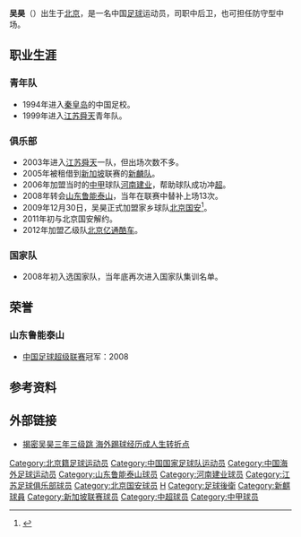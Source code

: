 {{Football player infobox
| playername = 吴昊
| image =
| fullname = 吴昊
| height ={{height|meters=1.94}}|
| nickname =
| dateofbirth = {{Birth date and age|year=1983|month=2|day=19}}
| cityofbirth = [[北京|北京]]
| countryofbirth = [[中国|中国]]
| currentclub = 
| clubnumber = 
| position = [[后卫_(足球)|后卫]]、[[中场|中场]]
| youthyears = 1999-02
| youthclubs = [[江苏舜天足球俱乐部|江苏舜天]]
| years = 2003-04<br>2005<br>2006-07<br>2008-09<br>2010<br>2012
| clubs = [[江苏舜天足球俱乐部|江苏舜天]]<br>[[新麒|新麒]]<br>[[河南建业|河南建业]]<br>[[山东鲁能泰山|山东鲁能泰山]]<br>[[北京国安|北京国安]]<br>[[北京亿通酷车|北京亿通酷车]]
| caps(goals) = <br><br>22（0）<br>20（0）
| nationalyears = 2008-
| nationalteam = [[中国国家足球队|中国]]
| nationalcaps(goals) = 8（0）
| pcupdate = 2009年12月31日 
| ntupdate = 2009年1月21日 
| manageryears =
| managerclubs =
}}

'''吴昊'''（{{bd|1983年|2月19日|catIdx=W}}）出生于[[北京|北京]]，是一名中国[[足球|足球]]运动员，司职中后卫，也可担任防守型中场。

==职业生涯==
===青年队===
*1994年进入[[秦皇岛|秦皇岛]]的中国足校。
*1999年进入[[江苏舜天足球俱乐部|江苏舜天]]青年队。
===俱乐部===
*2003年进入[[江苏舜天足球俱乐部|江苏舜天]]一队，但出场次数不多。
*2005年被租借到[[新加坡|新加坡]]联赛的[[新麒FC|新麟队]]。
*2006年加盟当时的[[中甲|中甲]]球队[[河南建业|河南建业]]，帮助球队成功冲[[中国足球超级联赛|超]]。
*2008年转会[[山东鲁能泰山|山东鲁能泰山]]，当年在联赛中替补上场13次。
*2009年12月30日，吴昊正式加盟家乡球队[[北京国安|北京国安]]<ref>{{Cite web |url=http://sports.sina.com.cn/j/2009-12-31/03264768904.shtml |title=吴昊还乡正式加盟国安 王晓龙转会进入到实质阶段 |accessdate=2009-12-31 |archive-date=2016-03-04 |archive-url=https://web.archive.org/web/20160304124652/http://sports.sina.com.cn/j/2009-12-31/03264768904.shtml |dead-url=no }}</ref>。
*2011年初与北京国安解约。
*2012年加盟乙级队[[北京亿通酷车|北京亿通酷车]]。

===国家队===
*2008年初入选国家队，当年底再次进入国家队集训名单。

==荣誉==
===山东鲁能泰山===
*[[中国足球超级联赛|中国足球超级联赛]]冠军：2008

==参考资料==
{{reflist}}

==外部链接==
*[http://sports.people.com.cn/GB/22134/22137/74028/6708122.html 揭密吴昊三年三级跳 海外踢球经历成人生转折点]{{Wayback|url=http://sports.people.com.cn/GB/22134/22137/74028/6708122.html |date=20160304105058 }}

{{2004年江苏舜天名单}}
{{2008年山东鲁能泰山名单}}
{{2009年山东鲁能泰山名单}}
{{2010年中超分類名单北京}}
{{2012年中乙分类名单北京亿通}}

{{DEFAULTSORT:WU Hao}}
[[Category:北京籍足球运动员|Category:北京籍足球运动员]]
[[Category:中国国家足球队运动员|Category:中国国家足球队运动员]]
[[Category:中国海外足球运动员|Category:中国海外足球运动员]]
[[Category:山东鲁能泰山球员|Category:山东鲁能泰山球员]]
[[Category:河南建业球员|Category:河南建业球员]]
[[Category:江苏足球俱乐部球员|Category:江苏足球俱乐部球员]]
[[Category:北京国安球员|Category:北京国安球员]]
[[Category:吴姓|H]]
[[Category:足球後衛|Category:足球後衛]]
[[Category:新麒球員|Category:新麒球員]]
[[Category:新加坡联赛球员|Category:新加坡联赛球员]]
[[Category:中超球员|Category:中超球员]]
[[Category:中甲球员|Category:中甲球员]]